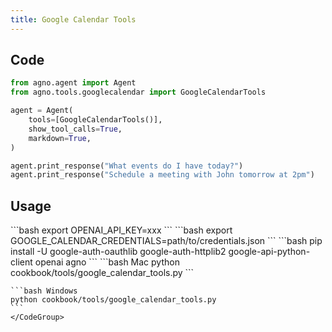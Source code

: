 ```yaml
---
title: Google Calendar Tools
---
```


## Code

```python cookbook/tools/google_calendar_tools.py
from agno.agent import Agent
from agno.tools.googlecalendar import GoogleCalendarTools

agent = Agent(
    tools=[GoogleCalendarTools()],
    show_tool_calls=True,
    markdown=True,
)

agent.print_response("What events do I have today?")
agent.print_response("Schedule a meeting with John tomorrow at 2pm")
```

## Usage

<Steps>
  <Snippet file="create-venv-step.mdx" />

  <Step title="Set your API key">
    ```bash
    export OPENAI_API_KEY=xxx
    ```
  </Step>

  <Step title="Set up Google Calendar credentials">
    ```bash
    export GOOGLE_CALENDAR_CREDENTIALS=path/to/credentials.json
    ```
  </Step>

  <Step title="Install libraries">
    ```bash
    pip install -U google-auth-oauthlib google-auth-httplib2 google-api-python-client openai agno
    ```
  </Step>

  <Step title="Run Agent">
    <CodeGroup>
    ```bash Mac
    python cookbook/tools/google_calendar_tools.py
    ```

    ```bash Windows
    python cookbook/tools/google_calendar_tools.py
    ```
    </CodeGroup>
  </Step>
</Steps>
